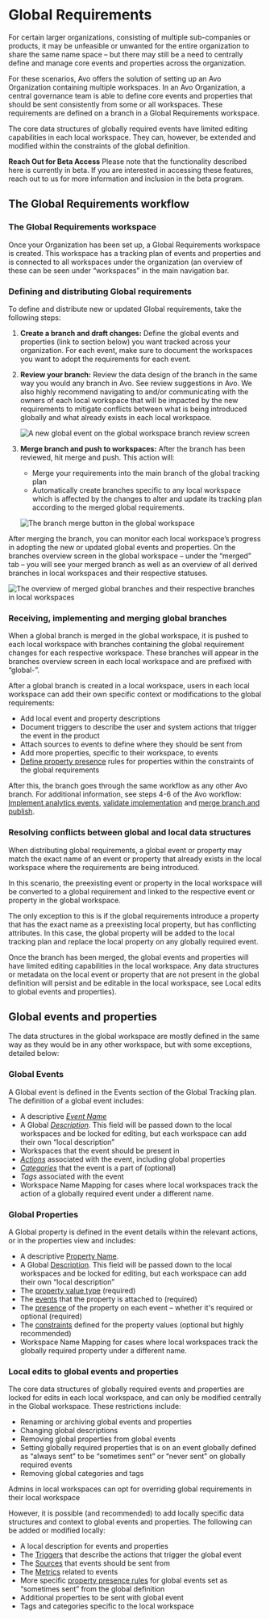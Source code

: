 
# Global Requirements

For certain larger organizations, consisting of multiple sub-companies or products, it may be unfeasible or unwanted for the entire organization to share the same name space – but there may still be a need to centrally define and manage core events and properties across the organization. 

For these scenarios, Avo offers the solution of setting up an Avo Organization containing multiple workspaces. In an Avo Organization, a central governance team is able to define core events and properties that should be sent consistently from some or all workspaces. These requirements are defined on a branch in a Global Requirements workspace.

The core data structures of globally required events have limited editing capabilities in each local workspace. They can, however, be extended and modified within the constraints of the global definition.

<Callout type="info" emoji="💡">**Reach Out for Beta Access** 
Please note that the functionality described here is currently in beta. If you are interested in accessing these features, reach out to us for more information and inclusion in the beta program.</Callout>

## The Global Requirements workflow

### The Global Requirements workspace

Once your Organization has been set up, a Global Requirements workspace is created. This workspace has a tracking plan of events and properties and is connected to all workspaces under the organization (an overview of these can be seen under “workspaces” in the main navigation bar. 

### Defining and distributing Global requirements

To define and distribute new or updated Global requirements, take the following steps:
1. **Create a branch and draft changes:** Define the global events and properties (link to section below) you want tracked across your organization. For each event, make sure to document the workspaces you want to adopt the requirements for each event. 
2. **Review your branch:** Review the data design of the branch in the same way you would any branch in Avo. See review suggestions in Avo. We also highly recommend navigating to and/or communicating with the owners of each local workspace that will be impacted by the new requirements to mitigate conflicts between what is being introduced globally and what already exists in each local workspace.

    ![A new global event on the global workspace branch review screen](/images/data-design/global-branch-review.png)

3. **Merge branch and push to workspaces:** After the branch has been reviewed, hit merge and push. This action will:
    - Merge your requirements into the main branch of the global tracking plan
    - Automatically create branches specific to any local workspace which is affected by the changes to alter and update its tracking plan according to the merged global requirements.

    ![The branch merge button in the global workspace](/images/data-design/global-branch-merge.png)

After merging the branch, you can monitor each local workspace’s progress in adopting the new or updated global events and properties. On the branches overview screen in the global workspace – under the “merged” tab – you will see your merged branch as well as an overview of all derived branches in local workspaces and their respective statuses.

![The overview of merged global branches and their respective branches in local workspaces](/images/data-design/global-branch-adoption-overview.png)

### Receiving, implementing and merging global branches
When a global branch is merged in the global workspace, it is pushed to each local workspace with branches containing the global requirement changes for each respective workspace. These branches will appear in the branches overview screen in each local workspace and are prefixed with “global-”.

After a global branch is created in a local workspace, users in each local workspace can add their own specific context or modifications to the global requirements:
- Add local event and property descriptions
- Document triggers to describe the user and system actions that trigger the event in the product
- Attach sources to events to define where they should be sent from
- Add more properties, specific to their workspace, to events 
- [Define property presence](/data-design/avo-tracking-plan/properties#configuring-when-properties-are-required-or-optional) rules for properties within the constraints of the global requirements

After this, the branch goes through the same workflow as any other Avo branch. For additional information, see steps 4-6 of the Avo workflow: [Implement analytics events](/workflow/implement), [validate implementation](/workflow/validate) and [merge branch and publish](/workflow/merge-publish).

### Resolving conflicts between global and local data structures

When distributing global requirements, a global event or property may match the exact name of an event or property that already exists in the local workspace where the requirements are being introduced.

In this scenario, the preexisting event or property in the local workspace will be converted to a global requirement and linked to the respective event or property in the global workspace. 

The only exception to this is if the global requirements introduce a property that has the exact name as a preexisting local property, but has conflicting attributes. In this case, the global property will be added to the local tracking plan and replace the local property on any globally required event.

Once the branch has been merged, the global events and properties will have limited editing capabilities in the local workspace. Any data structures or metadata on the local event or property that are not present in the global definition will persist and be editable in the local workspace, see Local edits to global events and properties).

## Global events and properties
The data structures in the global workspace are mostly defined in the same way as they would be in any other workspace, but with some exceptions, detailed below:

### Global Events

A Global event is defined in the Events section of the Global Tracking plan. The definition of a global event includes:
- A descriptive [_Event Name_](/data-design/naming-conventions#2-what-does-naming-convention-refer-to)
- A Global [_Description_](/data-design/defining-descriptive-events-and-properties#events-1). This field will be passed down to the local workspaces and be locked for editing, but each workspace can add their own “local description”
- Workspaces that the event should be present in
- [_Actions_](#actions) associated with the event, including global properties
- [_Categories_](/data-design/organizing-metrics-and-events#categories) that the event is a part of (optional)
- _Tags_ associated with the event
- Workspace Name Mapping for cases where local workspaces track the action of a globally required event under a different name.

### Global Properties

A Global property is defined in the event details within the relevant actions, or in the properties view and includes:
- A descriptive [Property Name](/data-design/defining-descriptive-events-and-properties#properties). 
- A Global [Description](/data-design/defining-descriptive-events-and-properties#properties-1). This field will be passed down to the local workspaces and be locked for editing, but each workspace can add their own “local description”
- The [property value type](/data-design/avo-tracking-plan/properties#property-types-and-constraints) (required)
- The [events](/data-design/avo-tracking-plan/events) that the property is attached to (required)
- The [presence](/data-design/avo-tracking-plan/properties#configuring-when-properties-are-required-or-optional) of the property on each event – whether it's required or optional (required)
- The [constraints](/data-design/avo-tracking-plan/properties#property-types-and-constraints) defined for the property values (optional but highly recommended)
- Workspace Name Mapping for cases where local workspaces track the globally required property under a different name.

### Local edits to global events and properties

The core data structures of globally required events and properties are locked for edits in each local workspace, and can only be modified centrally in the Global workspace. These restrictions include:
- Renaming or archiving global events and properties
- Changing global descriptions
- Removing global properties from global events
- Setting globally required properties that is on an event globally defined as “always sent” to be “sometimes sent” or “never sent” on globally required events
- Removing global categories and tags

<Callout type="info" emoji="🔓">Admins in local workspaces can opt for overriding global requirements in their local workspace</Callout>


However, it is possible (and recommended) to add locally specific data structures and context to global events and properties. The following can be added or modified locally:
- A local description for events and properties
- The [Triggers](/data-design/guides/event-triggers) that describe the actions that trigger the global event
- The [Sources](/data-design/define-sources-and-destinations) that events should be sent from
- The [Metrics](/data-design/avo-tracking-plan/metrics) related to events
- More specific [property presence rules](/data-design/avo-tracking-plan/properties#configuring-when-properties-are-required-or-optional) for global events set as “sometimes sent” from the global definition
- Additional properties to be sent with global event
- Tags and categories specific to the local workspace
